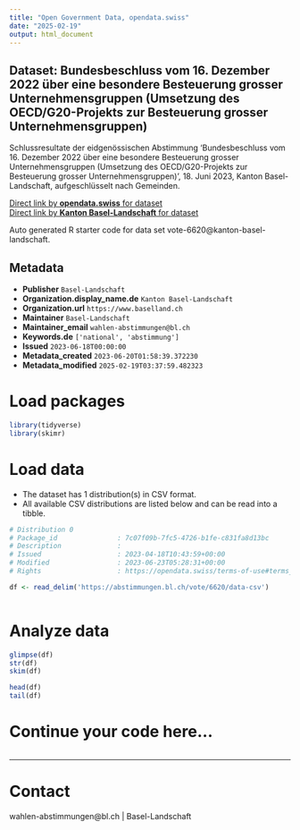 ```yaml
---
title: "Open Government Data, opendata.swiss"
date: "2025-02-19"
output: html_document
---
```


## Dataset: Bundesbeschluss vom 16. Dezember 2022 über eine besondere Besteuerung grosser Unternehmensgruppen (Umsetzung des OECD/G20-Projekts zur Besteuerung grosser Unternehmensgruppen)

Schlussresultate der eidgenössischen Abstimmung 'Bundesbeschluss vom 16. Dezember 2022 über eine besondere Besteuerung grosser Unternehmensgruppen (Umsetzung des OECD/G20-Projekts zur Besteuerung grosser Unternehmensgruppen) ', 18. Juni 2023, Kanton Basel-Landschaft, aufgeschlüsselt nach Gemeinden.

[Direct link by **opendata.swiss** for dataset](https://opendata.swiss/de/dataset/bundesbeschluss-vom-16-dezember-2022-uber-eine-besondere-besteuerung-grosser-unternehmensgruppe1)<br>
[Direct link by **Kanton Basel-Landschaft** for dataset](https://abstimmungen.bl.ch/vote/6620/data)

Auto generated R starter code for data set vote-6620@kanton-basel-landschaft.

## Metadata

- **Publisher** `Basel-Landschaft`
- **Organization.display_name.de** `Kanton Basel-Landschaft`
- **Organization.url** `https://www.baselland.ch`
- **Maintainer** `Basel-Landschaft`
- **Maintainer_email** `wahlen-abstimmungen@bl.ch`
- **Keywords.de** `['national', 'abstimmung']`
- **Issued** `2023-06-18T00:00:00`
- **Metadata_created** `2023-06-20T01:58:39.372230`
- **Metadata_modified** `2025-02-19T03:37:59.482323`


# Load packages

```r

library(tidyverse)
library(skimr)

```

# Load data

-   The dataset has 1 distribution(s) in CSV format.
-   All available CSV distributions are listed below and can be read into a tibble.

```r

# Distribution 0
# Package_id               : 7c07f09b-7fc5-4726-b1fe-c831fa8d13bc
# Description              : 
# Issued                   : 2023-04-18T10:43:59+00:00
# Modified                 : 2023-06-23T05:28:31+00:00
# Rights                   : https://opendata.swiss/terms-of-use#terms_by

df <- read_delim('https://abstimmungen.bl.ch/vote/6620/data-csv')



```

# Analyze data

```r

glimpse(df)
str(df)
skim(df)

head(df)
tail(df)

```

# Continue your code here...

```r

```

------------------------------------------------------------------------

# Contact

wahlen-abstimmungen@bl.ch | Basel-Landschaft
